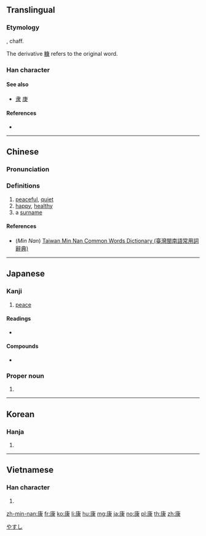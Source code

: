 {{also|隶}}
==Translingual==

===Etymology===
{{Han compound|庚|米|t1=threshing tools|t2=rice|ls=ic}}, chaff.

The derivative [[糠]] refers to the original word.

===Han character===
{{Han char|rn=53|rad=广|as=08|sn=11|four=00232|canj=ILE|ids=⿸广隶}}

====See also====
* [[隶]] [[庚]]

====References====
* {{Han ref|kx=0347.270|dkj=09376|dj=0658.030|hdz=20891.010|uh=5EB7|ud=24247|bh=B164|bd=45412}}

----

==Chinese==
{{zh-forms}}

===Pronunciation===
{{zh-pron
|m=kāng
|c=hong1
|h=
|mn=khng/khong
|mn_note=khng - vernacular, khong - literary
|w=
|mc=y
|oc=y
|ma=|ma2=
|cat=a,pn
}}

===Definitions===
# [[peaceful]], [[quiet]]
# [[happy]], [[healthy]]
# a [[surname]]

====References====
* (''Min Nan'') [http://twblg.dict.edu.tw/holodict_new/index.html Taiwan Min Nan Common Words Dictionary (臺灣閩南語常用詞辭典)]

----

==Japanese==

===Kanji===
{{ja-kanji|grade=4|rs=广08}}

# [[peace]]

====Readings====
* {{ja-readings|on=[[こう]] (kō)|kun=[[やすい]] (yasui)}}

====Compounds====
* {{m|ja|健康||[[health]]|tr=[[けんこう]], [[kenkō]]|sc=Jpan}}

===Proper noun===
{{ja-pos|proper|やすし}}

# {{given name|male|lang=ja}}

[[Category:Japanese male given names|やすし]]

----

==Korean==

===Hanja===
{{ko-hanja|hangeul=강|rv=gang|mr=kang|y=kang}}

# {{defn|lang=ko|sort=广08}}

----

==Vietnamese==

===Han character===
{{vi-hantu|[[khang]], [[khăng]], [[khương]]|rs=广08}}

# {{defn|lang=vi|sort=广08}}

[[zh-min-nan:康]]
[[fr:康]]
[[ko:康]]
[[li:康]]
[[hu:康]]
[[mg:康]]
[[ja:康]]
[[no:康]]
[[pl:康]]
[[th:康]]
[[zh:康]]